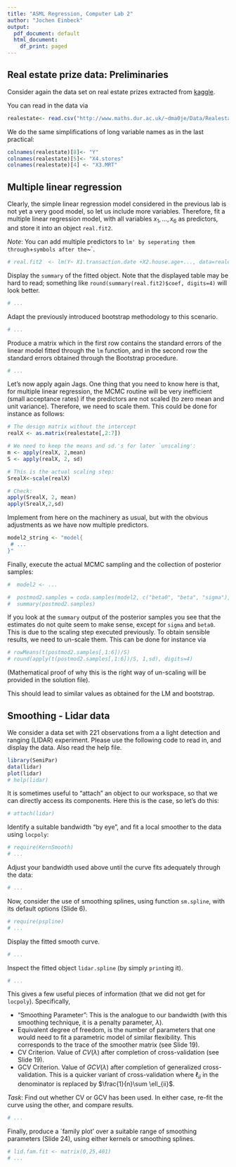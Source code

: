 ```yaml
---
title: "ASML Regression, Computer Lab 2"
author: "Jochen Einbeck"
output:
  pdf_document: default
  html_document:
    df_print: paged
---
```


## Real estate prize data: Preliminaries

Consider again the data set on real estate prizes extracted from [kaggle](https://www.kaggle.com/quantbruce/real-estate-price-prediction/).

You can read in the data via

```r
realestate<- read.csv("http://www.maths.dur.ac.uk/~dma0je/Data/Realestate.csv", header=TRUE)
```

We do the same simplifications of long variable names as in the last practical:

```r
colnames(realestate)[8]<- "Y"
colnames(realestate)[5]<- "X4.stores"
colnames(realestate)[4] <- "X3.MRT"
```

## Multiple linear regression

Clearly, the simple linear regression model considered in the previous lab is not yet a very good model, so let us include more variables. Therefore, fit a multiple linear regression model, with all variables $x_1, \ldots, x_6$ as predictors, and store it into an object `real.fit2`.

*Note*: You can add multiple predictors to `lm' by seperating them through`+`symbols after the`\~\`.

```r
# real.fit2  <- lm(Y~ X1.transaction.date +X2.house.age+..., data=realestate)

```

Display the `summary` of the fitted object. Note that the displayed table may be hard to read; something like `round(summary(real.fit2)$coef, digits=4)` will look better.

```r
# ...
```

Adapt the previously introduced bootstrap methodology to this scenario.

```r
# ...
```

Produce a matrix which in the first row contains the standard errors of the linear model fitted through the `lm` function, and in the second row the standard errors obtained through the Bootstrap procedure.

```r
# ...
```

Let's now apply again Jags. One thing that you need to know here is that, for multiple linear regression, the MCMC routine will be very inefficient (small acceptance rates) if the predictors are not scaled (to zero mean and unit variance). Therefore, we need to scale them. This could be done for instance as follows:

```r
# The design matrix without the intercept
realX <- as.matrix(realestate[,2:7])

# We need to keep the means and sd.'s for later `unscaling':
m <- apply(realX, 2,mean)
S <- apply(realX, 2, sd)

# This is the actual scaling step:
SrealX<-scale(realX)

# Check:
apply(SrealX, 2, mean)
apply(SrealX,2,sd)

```

Implement from here on the machinery as usual, but with the obvious adjustments as we have now multiple predictors.

```r
model2_string <- "model{
 # ...
}"

```

Finally, execute the actual MCMC sampling and the collection of posterior samples:

```r
#  model2 <- ...

#  postmod2.samples = coda.samples(model2, c("beta0", "beta", "sigma"), 10000)[[1]]
#  summary(postmod2.samples)

```

If you look at the `summary` output of the posterior samples you see that the estimates do not quite seem to make sense, except for `sigma` and `beta0`. This is due to the scaling step executed previously. To obtain sensible results, we need to un-scale them. This can be done for instance via

```r
# rowMeans(t(postmod2.samples[,1:6])/S)
# round(apply(t(postmod2.samples[,1:6])/S, 1,sd), digits=4)

```

(Mathematical proof of why this is the right way of un-scaling will be provided in the solution file).

This should lead to similar values as obtained for the LM and bootstrap.

## Smoothing - Lidar data

We consider a data set with 221 observations from a a light detection and ranging (LIDAR) experiment. Please use the following code to read in, and display the data. Also read the help file.

```r
library(SemiPar)
data(lidar)
plot(lidar)
# help(lidar)
```

It is sometimes useful to "attach" an object to our workspace, so that we can directly access its components. Here this is the case, so let's do this:

```r
# attach(lidar)
```

Identify a suitable bandwidth "by eye", and fit a local smoother to the data using `locpoly`:

```r
# require(KernSmooth)
# ...

```

Adjust your bandwidth used above until the curve fits adequately through the data:

```r
# ...

```

Now, consider the use of smoothing splines, using function `sm.spline`, with its default options (Slide 6).

```r
# require(pspline)
# ...

```

Display the fitted smooth curve.

```r
# ...

```

Inspect the fitted object `lidar.spline` (by simply `print`ing it).

```r
# ...

```

This gives a few useful pieces of information (that we did not get for `locpoly`). Specifically,

-   "Smoothing Parameter": This is the analogue to our bandwidth (with this smoothing technique, it is a penalty parameter, $\lambda$).
-   Equivalent degree of freedom, is the number of parameters that one would need to fit a parametric model of similar flexibility. This corresponds to the trace of the smoother matrix (see Slide 19).
-   CV Criterion. Value of $CV(\lambda)$ after completion of cross-validation (see Slide 19).
-   GCV Criterion. Value of $GCV(\lambda)$ after completion of generalized cross-validation. This is a quicker variant of cross-validation where $\ell_{ii}$ in the denominator is replaced by $\frac{1}{n}\sum \ell_{ii}$.

*Task*: Find out whether CV or GCV has been used. In either case, re-fit the curve using the other, and compare results.

```r
# ...

```

Finally, produce a \`family plot' over a suitable range of smoothing parameters (Slide 24), using either kernels or smoothing splines.

```r
# lid.fam.fit <- matrix(0,25,401)
# ...

```
